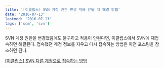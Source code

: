 ```yaml
---
title: '[이클립스] SVN 계정 권한 변경 적용 안될 때 해결 방법'
date: '2016-07-13'
lastmod: '2016-07-13'
tags: ['scm', 'svn']
---
```


SVN 계정 권한을 변경했음에도 불구하고 적용이 안된다면, 이클립스에서 SVN에 재접속하면 해결된다. 접속했던 계정 정보를 지우고 다시 접속하는 방법은 이전 포스팅을 참조하면 된다.

[[이클립스] SVN 다른 계정으로 접속하는 방법](https://blog.silentsoft.org/archives/22)
